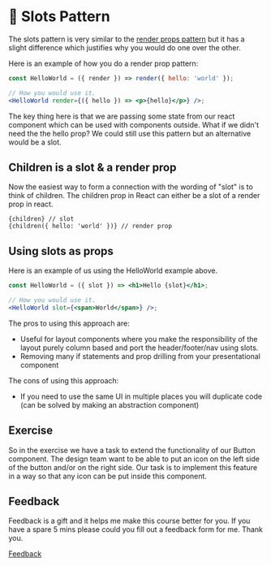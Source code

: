 
<Meta title="Lessons/🥉 Bronze/🎰 Slots Pattern/01-Lesson" />

# 🎰 Slots Pattern

The slots pattern is very similar to the [render props pattern](?path=/docs/lessons-03-render-props-pattern-01-lesson--docs) but it has a slight difference which justifies why you would do one over the other.

Here is an example of how you do a render prop pattern:

```jsx
const HelloWorld = ({ render }) => render({ hello: 'world' });

// How you would use it.
<HelloWorld render={({ hello }) => <p>{hello}</p>} />;
```

The key thing here is that we are passing some state from our react component which can be used with components outside. What if we didn't need the the hello prop? We could still use this pattern but an alternative would be a slot.

## Children is a slot & a render prop

Now the easiest way to form a connection with the wording of "slot" is to think of children. The children prop in React can either be a slot of a render prop in react.

```
{children} // slot
{children({ hello: 'world' })} // render prop
```

## Using slots as props

Here is an example of us using the HelloWorld example above.

```jsx
const HelloWorld = ({ slot }) => <h1>Hello {slot}</h1>;

// How you would use it.
<HelloWorld slot={<span>World</span>} />;
```

The pros to using this approach are:

- Useful for layout components where you make the responsibility of the layout purely column based and port the header/footer/nav using slots.
- Removing many if statements and prop drilling from your presentational component

The cons of using this approach:

- If you need to use the same UI in multiple places you will duplicate code (can be solved by making an abstraction component)

## Exercise

So in the exercise we have a task to extend the functionality of our Button component. The design team want to be able to put an icon on the left side of the button and/or on the right side. Our task is to implement this feature in a way so that any icon can be put inside this component.

## Feedback

Feedback is a gift and it helps me make this course better for you. If you have a spare 5 mins please could you fill out a feedback form for me. Thank you.

[Feedback](https://github.com/code-mattclaffey/react-design-patterns/issues/new)
